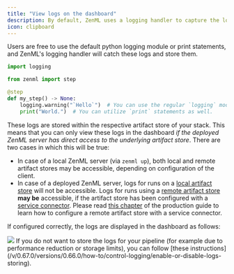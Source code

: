 ```yaml
---
title: "View logs on the dashboard"
description: By default, ZenML uses a logging handler to capture the logs that occur during the execution of a step.
icon: clipboard
---
```


Users are free to use the default python logging module or print statements, and ZenML's logging handler will catch these logs and store them.

```py
import logging

from zenml import step

@step
def my_step() -> None:
    logging.warning("`Hello`")  # You can use the regular `logging` module.
    print("World.")  # You can utilize `print` statements as well.
```

These logs are stored within the respective artifact store of your stack. This means that you can only view these logs in the dashboard _if the deployed ZenML server has direct access to the underlying artifact store_. There are two cases in which this will be true:

* In case of a local ZenML server (via `zenml up`), both local and remote artifact stores may be accessible, depending on configuration of the client.
* In case of a deployed ZenML server, logs for runs on a [local artifact store](/v/0.67.0/versions/0.66.0/stack-components/artifact-stores/local) will not be accessible. Logs for runs using a [remote artifact store](/v/0.67.0/versions/0.66.0/user-guide/production-guide/remote-storage) **may be** accessible, if the artifact store has been configured with a [service connector](/v/0.67.0/versions/0.66.0/how-to/auth-management/service-connectors-guide). Please read [this chapter](/v/0.67.0/versions/0.66.0/user-guide/production-guide/remote-storage) of the production guide to learn how to configure a remote artifact store with a service connector.

If configured correctly, the logs are displayed in the dashboard as follows:
<Frame caption="Displaying step logs on the dashboard">
  <img src="/images/how-to/stack-46.avif" />
</Frame>

<Note>
    If you do not want to store the logs for your pipeline (for example due to performance reduction or storage limits), you can follow [these instructions](/v/0.67.0/versions/0.66.0/how-to/control-logging/enable-or-disable-logs-storing).
</Note>
